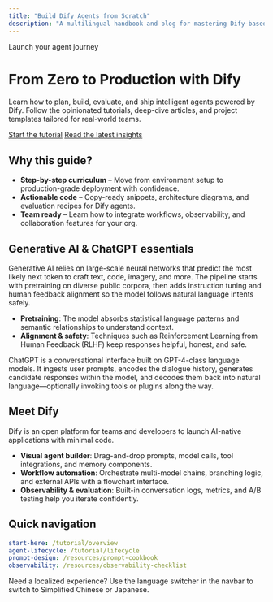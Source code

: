 ```yaml
---
title: "Build Dify Agents from Scratch"
description: "A multilingual handbook and blog for mastering Dify-based agent development from zero to production."
---
```



<div className="hero">
  <div className="hero__badge">Launch your agent journey</div>
  <h1>From Zero to Production with Dify</h1>
  <p>
    Learn how to plan, build, evaluate, and ship intelligent agents powered by Dify. Follow the
    opinionated tutorials, deep-dive articles, and project templates tailored for real-world teams.
  </p>
  <div className="hero__cta">
    <a href="/tutorial/overview" className="primary">Start the tutorial</a>
    <a href="/blog" className="ghost">Read the latest insights</a>
  </div>
</div>

## Why this guide?

- **Step-by-step curriculum** – Move from environment setup to production-grade deployment with confidence.
- **Actionable code** – Copy-ready snippets, architecture diagrams, and evaluation recipes for Dify agents.
- **Team ready** – Learn how to integrate workflows, observability, and collaboration features for your org.

## Generative AI & ChatGPT essentials

Generative AI relies on large-scale neural networks that predict the most likely next token to craft text, code, imagery, and more. The pipeline starts with pretraining on diverse public corpora, then adds instruction tuning and human feedback alignment so the model follows natural language intents safely.

- **Pretraining**: The model absorbs statistical language patterns and semantic relationships to understand context.
- **Alignment & safety**: Techniques such as Reinforcement Learning from Human Feedback (RLHF) keep responses helpful, honest, and safe.

ChatGPT is a conversational interface built on GPT-4-class language models. It ingests user prompts, encodes the dialogue history, generates candidate responses within the model, and decodes them back into natural language—optionally invoking tools or plugins along the way.

## Meet Dify

Dify is an open platform for teams and developers to launch AI-native applications with minimal code.

- **Visual agent builder**: Drag-and-drop prompts, model calls, tool integrations, and memory components.
- **Workflow automation**: Orchestrate multi-model chains, branching logic, and external APIs with a flowchart interface.
- **Observability & evaluation**: Built-in conversation logs, metrics, and A/B testing help you iterate confidently.

## Quick navigation

```yaml
start-here: /tutorial/overview
agent-lifecycle: /tutorial/lifecycle
prompt-design: /resources/prompt-cookbook
observability: /resources/observability-checklist
```

<Callout type="info">
Need a localized experience? Use the language switcher in the navbar to switch to Simplified Chinese or Japanese.
</Callout>

<style jsx>{`
.hero {
  display: flex;
  flex-direction: column;
  gap: 1.5rem;
  padding: 4rem 3rem;
  background: radial-gradient(circle at top left, #3b82f6, rgba(37, 99, 235, 0.2));
  border-radius: 1.5rem;
  color: white;
  text-align: left;
  box-shadow: 0 40px 80px rgba(37, 99, 235, 0.25);
  overflow: hidden;
  position: relative;
}
.hero::after {
  content: "";
  position: absolute;
  inset: 0;
  background: url('/cover.svg') no-repeat right bottom;
  background-size: min(55%, 320px);
  opacity: 0.9;
  pointer-events: none;
}
.hero h1 {
  font-size: clamp(2.5rem, 4vw, 3.75rem);
  max-width: 18ch;
}
.hero p {
  max-width: 60ch;
  font-size: 1.125rem;
  line-height: 1.8;
}
.hero__badge {
  display: inline-flex;
  align-self: flex-start;
  padding: 0.4rem 0.8rem;
  background: rgba(255, 255, 255, 0.2);
  border-radius: 999px;
  font-size: 0.85rem;
  letter-spacing: 0.04em;
  text-transform: uppercase;
}
.hero__cta {
  display: flex;
  gap: 1rem;
  flex-wrap: wrap;
}
.hero__cta .primary {
  background: white;
  color: #1d4ed8;
  padding: 0.75rem 1.5rem;
  border-radius: 0.75rem;
  font-weight: 600;
  text-decoration: none;
  transition: transform 0.2s ease, box-shadow 0.2s ease;
  box-shadow: 0 20px 40px rgba(255, 255, 255, 0.25);
}
.hero__cta .primary:hover {
  transform: translateY(-2px);
}
.hero__cta .ghost {
  color: white;
  padding: 0.75rem 1.5rem;
  border-radius: 0.75rem;
  border: 1px solid rgba(255, 255, 255, 0.6);
  text-decoration: none;
  transition: background 0.2s ease;
}
.hero__cta .ghost:hover {
  background: rgba(255, 255, 255, 0.15);
}
@media (max-width: 768px) {
  .hero {
    padding: 3rem 1.75rem;
  }
}
`}</style>

